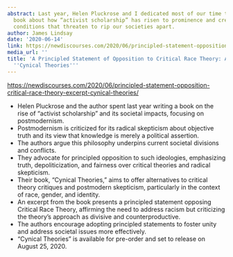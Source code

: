 ```yaml
---
abstract: Last year, Helen Pluckrose and I dedicated most of our time to writing a
  book about how “activist scholarship” has risen to prominence and created societal
  conditions that threaten to rip our societies apart.
author: James Lindsay
date: '2020-06-14'
link: https://newdiscourses.com/2020/06/principled-statement-opposition-critical-race-theory-excerpt-cynical-theories/
media_url: ''
title: 'A Principled Statement of Opposition to Critical Race Theory: An Excerpt from
  ''Cynical Theories'''
---
```

<https://newdiscourses.com/2020/06/principled-statement-opposition-critical-race-theory-excerpt-cynical-theories/>

- Helen Pluckrose and the author spent last year writing a book on the rise of "activist scholarship" and its societal impacts, focusing on postmodernism.
- Postmodernism is criticized for its radical skepticism about objective truth and its view that knowledge is merely a political assertion.
- The authors argue this philosophy underpins current societal divisions and conflicts.
- They advocate for principled opposition to such ideologies, emphasizing truth, depoliticization, and fairness over critical theories and radical skepticism.
- Their book, "Cynical Theories," aims to offer alternatives to critical theory critiques and postmodern skepticism, particularly in the context of race, gender, and identity.
- An excerpt from the book presents a principled statement opposing Critical Race Theory, affirming the need to address racism but criticizing the theory's approach as divisive and counterproductive.
- The authors encourage adopting principled statements to foster unity and address societal issues more effectively.
- "Cynical Theories" is available for pre-order and set to release on August 25, 2020.